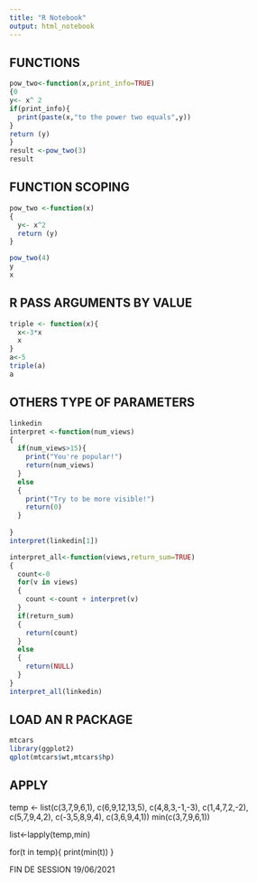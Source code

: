 ```yaml
---
title: "R Notebook"
output: html_notebook
---
```

FUNCTIONS
----------------------------------------
```r
pow_two<-function(x,print_info=TRUE)
{0
y<- x^ 2
if(print_info){
  print(paste(x,"to the power two equals",y))
}
return (y)
}
result <-pow_two(3)
result
```

FUNCTION SCOPING
-----------------------------------------
```r
pow_two <-function(x)
{
  y<- x^2
  return (y)
}

pow_two(4)
y
x
```
R PASS ARGUMENTS BY VALUE
------------------------------------------
```r
triple <- function(x){
  x<-3*x
  x
}
a<-5
triple(a)
a

```

OTHERS TYPE OF PARAMETERS
------------------------------------------
```r
linkedin
interpret <-function(num_views)
{
  if(num_views>15){
    print("You're popular!")
    return(num_views)
  }
  else
  {
    print("Try to be more visible!")
    return(0)
  }
  
}
interpret(linkedin[1])

interpret_all<-function(views,return_sum=TRUE)
{
  count<-0
  for(v in views)
  {
    count <-count + interpret(v)
  }
  if(return_sum)
  {
    return(count)
  }
  else
  {
    return(NULL)
  }
}
interpret_all(linkedin)
```
LOAD AN R PACKAGE
------------------------------------------------------
```r
mtcars
library(ggplot2)
qplot(mtcars$wt,mtcars$hp)

```
APPLY
------------------------------------------
temp <- list(c(3,7,9,6,1), c(6,9,12,13,5), c(4,8,3,-1,-3), c(1,4,7,2,-2), c(5,7,9,4,2), c(-3,5,8,9,4), c(3,6,9,4,1))
min(c(3,7,9,6,1))

list<-lapply(temp,min)

for(t in temp){
print(min(t))
}

FIN DE SESSION 19/06/2021


